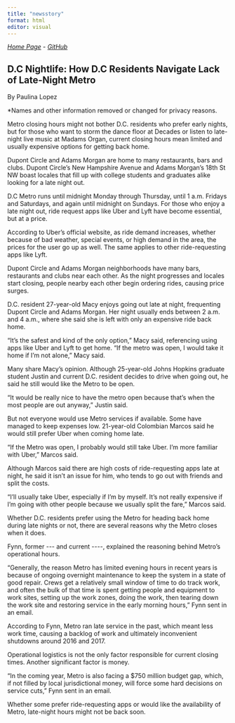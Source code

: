 ```yaml
---
title: "newsstory"
format: html
editor: visual
---
```


[*Home Page*](https://109c7fdfde49495f9a447f4665fac5f5.app.posit.cloud/p/e504267f/) - [*GitHub*](https://github.com/paulopgw/mywebsite)

## D.C Nightlife: How D.C Residents Navigate Lack of Late-Night Metro

By Paulina Lopez

\*Names and other information removed or changed for privacy reasons.

Metro closing hours might not bother D.C. residents who prefer early nights, but for those who want to storm the dance floor at Decades or listen to late-night live music at Madams Organ, current closing hours mean limited and usually expensive options for getting back home.

Dupont Circle and Adams Morgan are home to many restaurants, bars and clubs. Dupont Circle's New Hampshire Avenue and Adams Morgan's 18th St NW boast locales that fill up with college students and graduates alike looking for a late night out.

D.C Metro runs until midnight Monday through Thursday, until 1 a.m. Fridays and Saturdays, and again until midnight on Sundays. For those who enjoy a late night out, ride request apps like Uber and Lyft have become essential, but at a price.

According to Uber's official website, as ride demand increases, whether because of bad weather, special events, or high demand in the area, the prices for the user go up as well. The same applies to other ride-requesting apps like Lyft.

Dupont Circle and Adams Morgan neighborhoods have many bars, restaurants and clubs near each other. As the night progresses and locales start closing, people nearby each other begin ordering rides, causing price surges.

D.C. resident 27-year-old Macy enjoys going out late at night, frequenting Dupont Circle and Adams Morgan. Her night usually ends between 2 a.m. and 4 a.m., where she said she is left with only an expensive ride back home.

"It's the safest and kind of the only option," Macy said, referencing using apps like Uber and Lyft to get home. "If the metro was open, I would take it home if I'm not alone," Macy said.

Many share Macy's opinion. Although 25-year-old Johns Hopkins graduate student Justin and current D.C. resident decides to drive when going out, he said he still would like the Metro to be open.

"It would be really nice to have the metro open because that's when the most people are out anyway," Justin said.

But not everyone would use Metro services if available. Some have managed to keep expenses low. 21-year-old Colombian Marcos said he would still prefer Uber when coming home late.

"If the Metro was open, I probably would still take Uber. I'm more familiar with Uber," Marcos said.

Although Marcos said there are high costs of ride-requesting apps late at night, he said it isn't an issue for him, who tends to go out with friends and split the costs.

"I'll usually take Uber, especially if I'm by myself. It's not really expensive if I'm going with other people because we usually split the fare," Marcos said.

Whether D.C. residents prefer using the Metro for heading back home during late nights or not, there are several reasons why the Metro closes when it does.

Fynn, former \-\-- and current \-\-\--, explained the reasoning behind Metro's operational hours.

"Generally, the reason Metro has limited evening hours in recent years is because of ongoing overnight maintenance to keep the system in a state of good repair. Crews get a relatively small window of time to do track work, and often the bulk of that time is spent getting people and equipment to work sites, setting up the work zones, doing the work, then tearing down the work site and restoring service in the early morning hours," Fynn sent in an email.

According to Fynn, Metro ran late service in the past, which meant less work time, causing a backlog of work and ultimately inconvenient shutdowns around 2016 and 2017.

Operational logistics is not the only factor responsible for current closing times. Another significant factor is money.

"In the coming year, Metro is also facing a \$750 million budget gap, which, if not filled by local jurisdictional money, will force some hard decisions on service cuts," Fynn sent in an email.

Whether some prefer ride-requesting apps or would like the availability of Metro, late-night hours might not be back soon.
